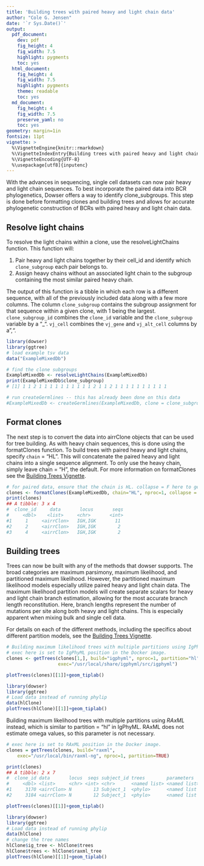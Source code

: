 ```yaml
---
title: 'Building trees with paired heavy and light chain data'
author: "Cole G. Jensen"
date: '`r Sys.Date()`'
output:
  pdf_document:
    dev: pdf
    fig_height: 4
    fig_width: 7.5
    highlight: pygments
    toc: yes
  html_document:
    fig_height: 4
    fig_width: 7.5
    highlight: pygments
    theme: readable
    toc: yes
  md_document:
    fig_height: 4
    fig_width: 7.5
    preserve_yaml: no
    toc: yes
geometry: margin=1in
fontsize: 11pt
vignette: >
  %\VignetteEngine{knitr::rmarkdown}
  %\VignetteIndexEntry{Building trees with paired heavy and light chain data}
  %\VignetteEncoding{UTF-8}  
  %\usepackage[utf8]{inputenc}
---
```


With the advances in sequencing, single cell datasets can now pair heavy and light chain sequences. To best incorporate the paired data into BCR phylogenetics, Dowser offers a way to identify clone_subgroups. This step is done before formatting clones and building trees and allows for accurate phylogenetic construction of BCRs with paired heavy and light chain data. 

## Resolve light chains 

To resolve the light chains within a clone, use the resolveLightChains function. This function will:

1. Pair heavy and light chains together by their cell_id and identify which `clone_subgroup` each pair belongs to. 
2. Assign heavy chains without an associated light chain to the subgroup containing the most similar paired heavy chain.

The output of this function is a tibble in which each row is a different sequence, with all of the previously included data along with a few more columns. The column `clone_subgroup` contains the subgroup assignment for that sequence within a given clone, with 1 being the largest. `clone_subgroup_id` combines the `clone_id` variable and the `clone_subgroup` variable by a "_". `vj_cell` combines the `vj_gene` and `vj_alt_cell` columns by a ",". 

```r
library(dowser)
library(ggtree)
# load example tsv data
data("ExampleMixedDb")

# find the clone subgroups 
ExampleMixedDb <- resolveLightChains(ExampleMixedDb)
print(ExampleMixedDb$clone_subgroup)
# [1] 1 1 2 1 1 1 1 1 1 1 1 1 1 2 1 1 2 1 1 1 1 1 1 1 1 1 1
```

```r
# run createGermlines -- this has already been done on this data
#ExampleMixedDb <- createGermlines(ExampleMixedDb, clone = clone_subgroup_id, nproc = 1)
```

## Format clones

The next step is to convert the data into airrClone objects that can be used for tree building. As with heavy chain sequences, this is done using the formatClones function. To build trees with paired heavy and light chains, specify `chain` = "HL". This will concatenate the paired heavy and light chains into a single sequence alignment. To only use the heavy chain, simply leave chain = "H", the default. For more information on formatClones see the [Building Trees Vignette](Building-Trees-Vignette.md).

```r
# for paired data, ensure that the chain is HL. collapse = F here to get multiple clones due to the sequences being very similar. 
clones <- formatClones(ExampleMixedDb, chain="HL", nproc=1, collapse = F)
print(clones)
## A tibble: 3 x 4
#  clone_id     data       locus       seqs    
#     <dbl>    <list>     <chr>       <int> 
#1     1     <airrClon>   IGH,IGK       11 
#2     2     <airrClon>   IGH,IGK        2 
#3     4     <airrClon>   IGH,IGK        2 
```
## Building trees 

Trees can now be built with any of the methods that dowser supports. The broad categories are maximum parsimony, maximum likelihood, and partitioned maximum likelihood. However, the partitioned maximum likelihood models especially utilize paired heavy and light chain data. The maximum likelihood partition models will create separate scalars for heavy and light chain branch estimation, allowing for the most accurate branch length reconstitution. Here, branch lengths represent the number of mutations per site along both heavy and light chains. This is especially apparent when mixing bulk and single cell data. 

For details on each of the different methods, including the specifics about different partition models, see the [Building Trees Vignette](Building-Trees-Vignette.md).

```r
# Building maximum likelihood trees with multiple partitions using IgPhyML.
# exec here is set to IgPhyML position in the Docker image.
clones <- getTrees(clones[1,], build="igphyml", nproc=1, partition="hl",
                   exec="/usr/local/share/igphyml/src/igphyml")
```


``` r
plotTrees(clones)[[1]]+geom_tiplab()
```


```r
library(dowser)
library(ggtree)
# Load data instead of running phylip
data(hlClone)
plotTrees(hlClone)[[1]]+geom_tiplab()
```

Building maximum likelihood trees with multiple partitions using *RAxML* instead, which is similar to partition = "hl" in IgPhyML. RAxML does not estimate omega values, so this parameter is not necessary. 
```r

# exec here is set to RAxML position in the Docker image.
clones = getTrees(clones, build="raxml", 
    exec="/usr/local/bin/raxml-ng", nproc=1, partition=TRUE)

print(clones)
## A tibble: 2 x 7
#  clone_id data       locus  seqs subject_id trees        parameters       
#     <dbl> <list>     <chr> <int> <chr>      <named list> <named list>     
#1     3170 <airrClon> N        13 Subject_1  <phylo>      <named list [13]>
#2     3184 <airrClon> N        12 Subject_1  <phylo>      <named list [13]>i
```

``` r
plotTrees(clones)[[1]]+geom_tiplab()
```

```r
library(dowser)
library(ggtree)
# Load data instead of running phylip
data(hlClone)
# change the tree names
hlClone$ig_tree <- hlClone$trees
hlClone$trees <- hlClone$raxml_tree
plotTrees(hlClone)[[1]]+geom_tiplab()
```
